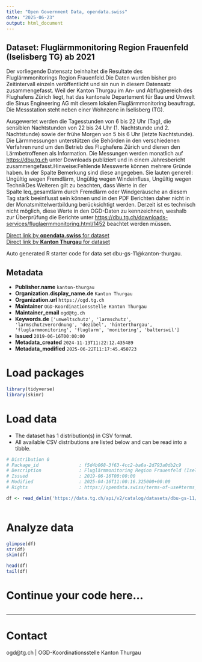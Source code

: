 ```yaml
---
title: "Open Government Data, opendata.swiss"
date: "2025-06-23"
output: html_document
---
```


## Dataset: Fluglärmmonitoring Region Frauenfeld (Iselisberg TG) ab 2021

Der vorliegende Datensatz beinhaltet die Resultate des Fluglärmmonitorings Region Frauenfeld.Die Daten wurden bisher pro Zeitintervall einzeln veröffentlicht und sin nun in diesem Datensatz zusammengefasst. Weil der Kanton Thurgau im An- und Abflugbereich des Flughafens Zürich liegt, hat das kantonale Departement für Bau und Umwelt die Sinus Engineering AG mit diesem lokalen Fluglärmmonitoring beauftragt. Die Messstation steht neben einer Wohnzone in Iselisberg (TG).

Ausgewertet werden die Tagesstunden von 6 bis 22 Uhr (Tag), die sensiblen Nachtstunden von 22 bis 24 Uhr (1. Nachtstunde und 2. Nachtstunde) sowie der frühe Morgen von 5 bis 6 Uhr (letzte Nachtstunde). Die Lärmmessungen unterstützen die Behörden in den verschiedenen Verfahren rund um den Betrieb des Flughafens Zürich und dienen den Lärmbetroffenen als Information. Die Messungen werden monatlich auf [https://dbu.tg.ch](https://dbu.tg.ch/downloads-services/fluglaermmonitoring.html/1452) unter Downloads publiziert und in einem Jahresbericht zusammengefasst.Hinweise:Fehlende Messwerte können mehrere Gründe haben. In der Spalte Bemerkung sind diese angegeben. Sie lauten generell: Ungültig wegen Fremdlärm, Ungültig wegen Windeinfluss, Ungültig wegen TechnikDes Weiteren gilt zu beachten, dass Werte in der Spalte leq_gesamtlärm durch Fremdlärm oder Windgeräusche an diesem Tag stark beeinflusst sein können und in den PDF Berichten daher nicht in der Monatsmittelwertbildung berücksichtigt werden. Derzeit ist es technisch nicht möglich, diese Werte in den OGD-Daten zu kennzeichnen, weshalb zur Überprüfung die Berichte unter [https://dbu.tg.ch/downloads-services/fluglaermmonitoring.html/1452](https://dbu.tg.ch/downloads-services/fluglaermmonitoring.html/1452) beachtet werden müssen.

[Direct link by **opendata.swiss** for dataset](https://opendata.swiss/de/dataset/fluglarmmonitoring-region-frauenfeld-iselisberg-tg-ab-2021)<br>
[Direct link by **Kanton Thurgau** for dataset](https://data.tg.ch/explore/dataset/dbu-gs-11/)

Auto generated R starter code for data set dbu-gs-11@kanton-thurgau.

## Metadata

- **Publisher.name** `kanton-thurgau`
- **Organization.display_name.de** `Kanton Thurgau`
- **Organization.url** `https://ogd.tg.ch`
- **Maintainer** `OGD-Koordinationsstelle Kanton Thurgau`
- **Maintainer_email** `ogd@tg.ch`
- **Keywords.de** `['umweltschutz', 'larmschutz', 'larmschutzverordnung', 'dezibel', 'hinterthurgau', 'fluglarmmonitoring', 'fluglarm', 'monitoring', 'balterswil']`
- **Issued** `2019-06-16T00:00:00`
- **Metadata_created** `2024-11-13T11:22:12.435489`
- **Metadata_modified** `2025-06-22T11:17:45.450723`


# Load packages

```r

library(tidyverse)
library(skimr)

```

# Load data

-   The dataset has 1 distribution(s) in CSV format.
-   All available CSV distributions are listed below and can be read into a tibble.

```r

# Distribution 0
# Package_id               : f5d4b068-3f63-4cc2-ba6a-2d793a0db2c9
# Description              : Fluglärmmonitoring Region Frauenfeld (Iselisberg TG) ab 2021 (csv)
# Issued                   : 2019-06-16T00:00:00
# Modified                 : 2025-04-16T11:00:16.325000+00:00
# Rights                   : https://opendata.swiss/terms-of-use#terms_by

df <- read_delim('https://data.tg.ch/api/v2/catalog/datasets/dbu-gs-11/exports/csv?use_labels=true')



```

# Analyze data

```r

glimpse(df)
str(df)
skim(df)

head(df)
tail(df)

```

# Continue your code here...

```r

```

------------------------------------------------------------------------

# Contact

ogd@tg.ch | OGD-Koordinationsstelle Kanton Thurgau
